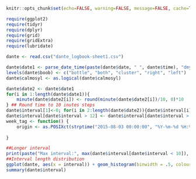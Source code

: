 ```r
knitr::opts_chunk$set(echo=FALSE, warning=FALSE, message=FALSE, cache=TRUE)
```

```r
require(ggplot2)
require(tidyr)
require(dplyr)
require(grid)
require(gridExtra)
require(lubridate)
```

```r
dante <- read.csv("dante_logbook-sheet1.csv")
```

```r
dante$date1 <- parse_date_time(paste(dante$date, " ", dante$time), "dmy hms")
levels(dante$boob) <- c("bottle", "both", "cluster", "right", "left")
dante$calmosyl <- as.logical(dante$calmosyl)

dante$date2 <- dante$date1
for(i in 1:length(dante$date1)){
    minute(dante$date2[i]) <- round(minute(dante$date2[i])/10, 0)*10
} ## Round time to 10 inutes steps
dante$interval[1]<-0; for(i in 2:length(dante$date2)){dante$interval[i] <- round(dante$date2[i]-dante$date2[i-1], 2)}## Interval
dante$interval[dante$interval > 12] <- dante$interval[dante$interval > 12]/60 ##Adjust minutes to fraction of an hour
week_tag <- function() {
    origin <- as.POSIXct(strptime("2015-08-03 00:00:00", "%Y-%m-%d %H:%M:%S"))
    
}
```


```r
##Longer interval
print(paste("Max interval:", max(dante$interval[dante$interval < 10]), "in date", dante$date1[which.max(dante$interval[dante$interval < 10])-1])) 
##Interval length distribution
ggplot(dante, aes(x = interval)) + geom_histogram(binwidth = .5, colour = "black", fill = "cadetblue3")
summary(dante$interval)
```